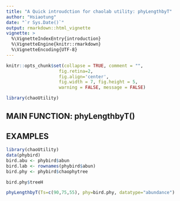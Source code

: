```yaml
---
title: "A Quick introudction for chaolab utility: phyLengthbyT"
author: "Hsiaotung"
date: "`r Sys.Date()`"
output: rmarkdown::html_vignette
vignette: >
  %\VignetteIndexEntry{introduction}
  %\VignetteEngine{knitr::rmarkdown}
  %\VignetteEncoding{UTF-8}
---
```


  ```r
knitr::opts_chunk$set(collapse = TRUE, comment = "",
                      fig.retina=2,
                      fig.align='center',
                      fig.width = 7, fig.height = 5,
                      warning = FALSE, message = FALSE)
```

```r
library(chaoUtility)
```
## MAIN FUNCTION: phyLengthbyT()


## EXAMPLES

```r
library(chaoUtility)
data(phybird)
bird.abu <- phybird$abun
bird.lab <- rownames(phybird$abun)
bird.phy <- phybird$chaophytree

bird.phy$treeH

phyLengthbyT(Ts=c(90,75,55), phy=bird.phy, datatype="abundance")


```

